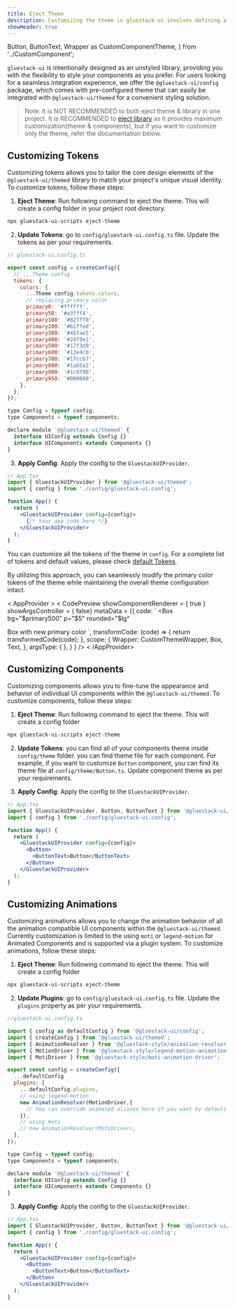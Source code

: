 ```yaml
---
title: Eject Theme
description: Customizing the theme in gluestack-ui involves defining a theme configuration and applying it using GluestackUIProvider, enabling you to style your application's visual elements according to your design preferences.
showHeader: true
---
```


  Button,
  ButtonText,
  Wrapper as CustomComponentTheme,
} from '../CustomComponent';

<Meta title="ui/Theme Configuration/Customizing Theme/Eject Theme" />

`gluestack-ui` is intentionally designed as an unstyled library, providing you with the flexibility to style your components as you prefer. For users looking for a seamless integration experience, we offer the `@gluestack-ui/config` package, which comes with pre-configured theme that can easily be integrated with `@gluestack-ui/themed` for a convenient styling solution.

> Note: It is NOT RECOMMENDED to both eject theme & library in one project. It is RECOMMENDED to [eject library](/ui/docs/theme-configuration/customizing-theme/eject-library) as it provides maximum customization(theme & components), but if you want to customize only the theme, refer the documentation below. 

## Customizing Tokens

Customizing tokens allows you to tailor the core design elements of the `@gluestack-ui/themed` library to match your project's unique visual identity. To customize tokens, follow these steps:

1. **Eject Theme**: Run following command to eject the theme. This will create a config folder in your project root directory.

```bash
npx gluestack-ui-scripts eject-theme
```

2. **Update Tokens**: go to `config/gluestack-ui.config.ts` file. Update the tokens as per your requirements.

```jsx
// gluestack-ui.config.ts

export const config = createConfig({
  // ...Theme config
  tokens: {
    colors: {
      ...Theme config.tokens.colors,
      // replacing primary color
      primary0: '#ffffff',
      primary50: '#a3fff4',
      primary100: '#82fff0',
      primary200: '#61ffed',
      primary300: '#45fae5',
      primary400: '#24f9e1',
      primary500: '#17f3d9',
      primary600: '#12e4cb',
      primary700: '#17ccb7',
      primary800: '#1ab5a3',
      primary900: '#1c9f90',
      primary950: '#000000',
    },
  },
});

type Config = typeof config;
type Components = typeof components;

declare module '@gluestack-ui/themed' {
  interface UIConfig extends Config {}
  interface UIComponents extends Components {}
}

```

3. **Apply Config**: Apply the config to the `GluestackUIProvider`.

```jsx
// App.tsx
import { GluestackUIProvider } from '@gluestack-ui/themed';
import { config } from './config/gluestack-ui.config';

function App() {
  return (
    <GluestackUIProvider config={config}>
      {/* Your app code here */}
    </GluestackUIProvider>
  );
}
```

You can customize all the tokens of the theme in `config`. For a complete list of tokens and default values, please check [default Tokens](https://gluestack.io/ui/docs/theme-configuration/theme/default-tokens).

By utilizing this approach, you can seamlessly modify the primary color tokens of the theme while maintaining the overall theme configuration intact.

< AppProvider >
  < CodePreview
  showComponentRenderer = { true }
  showArgsController = { false}
  metaData = {{
    code: `
<Box
  bg="$primary500"
  p="$5"
  rounded="$lg"
>
  <Text color="$primary700">
    Box with new primary color
  </Text>
</Box>
`,
      transformCode: (code) => {
        return transformedCode(code);
      },
        scope: {
      Wrapper: CustomThemeWrapper,
        Box,
        Text,
        },
    argsType: { },
  }
}
/>
< /AppProvider>

## Customizing Components

Customizing components allows you to fine-tune the appearance and behavior of individual UI components within the `@gluestack-ui/themed`. To customize components, follow these steps:

1. **Eject Theme**: Run following command to eject the theme. This will create a config folder

```bash
npx gluestack-ui-scripts eject-theme
```

2. **Update Tokens**: you can find all of your components theme inside `config/theme` folder. you can find theme file for each component. For example, if you want to customize `Button` component, you can find its theme file at `config/theme/Button.ts`. Update component theme as per your requirements.

3. **Apply Config**: Apply the config to the `GluestackUIProvider`.

```jsx
// App.tsx
import { GluestackUIProvider, Button, ButtonText } from '@gluestack-ui/themed';
import { config } from './config/gluestack-ui.config';

function App() {
  return (
    <GluestackUIProvider config={config}>
      <Button>
        <ButtonText>Button</ButtonText>
      </Button>
    </GluestackUIProvider>
  );
}
```

## Customizing Animations

Customizing animations allows you to change the animation behavior of all the animation compatible UI components within the `@gluestack-ui/themed`. Currently customization is limited to the using `moti` or `legend-motion` for Animated Components and is supported via a plugin system. To customize animations, follow these steps:

1. **Eject Theme**: Run following command to eject the theme. This will create a config folder

```bash
npx gluestack-ui-scripts eject-theme
```

2. **Update Plugins**: go to `config/gluestack-ui.config.ts` file. Update the `plugins` property as per your requirements.

```jsx
//gluestack-ui.config.ts

import { config as defaultConfig } from '@gluestack-ui/config';
import { createConfig } from '@gluestack-ui/themed';
import { AnimationResolver } from '@gluestack-style/animation-resolver';
import { MotionDriver } from '@gluestack-style/legend-motion-animation-driver';
import { MotiDriver } from '@gluestack-style/moti-animation-driver';

export const config = createConfig({
  ...defaultConfig
  plugins: [
    ...defaultConfig.plugins,
    // using legend-motion
    new AnimationResolver(MotionDriver,{
      // You can override animated aliases here if you want by default driver have support for all the animated components aliases required.
    }),
    // using moti
    // new AnimationResolver(MotiDriver),
  ],
});

type Config = typeof config;
type Components = typeof components;

declare module '@gluestack-ui/themed' {
  interface UIConfig extends Config {}
  interface UIComponents extends Components {}
}

```

3. **Apply Config**: Apply the config to the `GluestackUIProvider`.

```jsx
// App.tsx
import { GluestackUIProvider, Button, ButtonText } from '@gluestack-ui/themed';
import { config } from './config/gluestack-ui.config';

function App() {
  return (
    <GluestackUIProvider config={config}>
      <Button>
        <ButtonText>Button</ButtonText>
      </Button>
    </GluestackUIProvider>
  );
}
```
